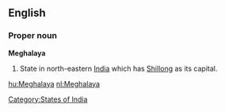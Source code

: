==English==

===Proper noun===
'''Meghalaya'''

#State in north-eastern [[India]] which has [[Shillong]] as its capital.

[[Category:States of India]]
[[hu:Meghalaya]]
[[nl:Meghalaya]]
